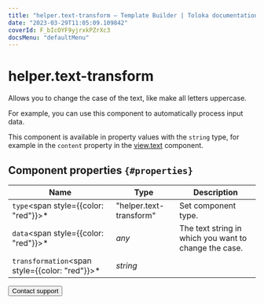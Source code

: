 ```yaml
---
title: "helper.text-transform — Template Builder | Toloka documentation"
date: "2023-03-29T11:05:09.109842"
coverId: F_bIcOYF9yjrxkPZrXc3
docsMenu: "defaultMenu"
---
```



# helper.text-transform

Allows you to change the case of the text, like make all letters uppercase.

For example, you can use this component to automatically process input data.

This component is available in property values with the `string` type, for example in the `content` property in the [view.text](/docs/template-builder/reference/view.text) component.

## Component properties `{#properties}`

**Name** | **Type** | **Description**
----- | ----- | -----
`type`<span style={{color: "red"}}>\*</span> | "helper.text-transform" | Set component type.
`data`<span style={{color: "red"}}>\*</span> | _any_ | The text string in which you want to change the case.
`transformation`<span style={{color: "red"}}>\*</span> | _string_ | <HelperTextTransformTable1/>

<Button view="defaultInverse" size="l" type="link" url="/docs/guide/troubleshooting/support?form-source=template-builder-reference-helper-text-transform">Contact support</Button>